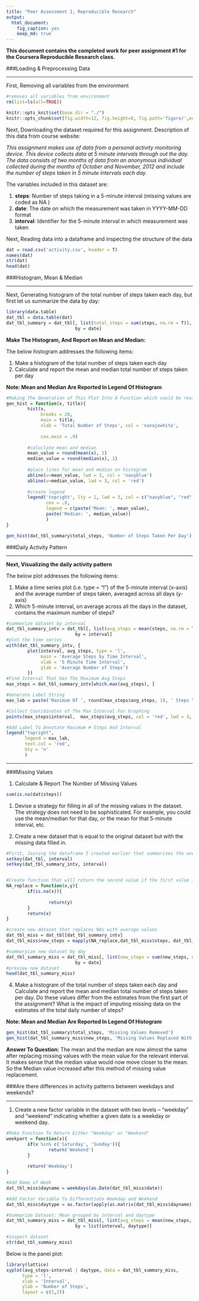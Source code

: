 ```yaml
---
title: "Peer Assessment 1, Reproducible Research"
output: 
  html_document: 
    fig_caption: yes
    keep_md: true
---
```


**This document contains the completed work for peer assignment #1 for the Coursera Reproducible Research class.**

###Loading & Preprocessing Data

---

First, Removing all variables from the environment
```r
#removes all variables from environment
rm(list=ls(all=TRUE))
```

```r
knitr::opts_knit$set(base.dir = "./")
knitr::opts_chunk$set(fig.width=12, fig.height=8, fig.path='figure/',echo=FALSE, warning=FALSE, message=FALSE)
```

Next, Downloading the dataset required for this assignment.  Description of this data from course website: 

*This assignment makes use of data from a personal activity monitoring device. This device collects data at 5 minute intervals through out the day. The data consists of two months of data from an anonymous individual collected during the months of October and November, 2012 and include the number of steps taken in 5 minute intervals each day.*


The variables included in this dataset are:

1. **steps**: Number of steps taking in a 5-minute interval (missing values are coded as NA ) 
2. **date**: The date on which the measurement was taken in YYYY-MM-DD format 
3. **interval**: Identifier for the 5-minute interval in which measurement was taken

Next, Reading data into a dataframe and inspecting the structure of the data
```r
dat = read.csv('activity.csv', header = T)
names(dat)
str(dat)
head(dat)
```


###Histogram, Mean & Median

---

Next, Generating histogram of the total number of steps taken each day, but first let us summarize the data by day:
```r
library(data.table)
dat_tbl = data.table(dat)
dat_tbl_summary = dat_tbl[, list(total_steps = sum(steps, na.rm = T)), 
                          by = date]
```

**Make The Histogram, And Report on Mean and Median:**

The below histogram addresses the following items:

1.  Make a histogram of the total number of steps taken each day
2.  Calculate and report the mean and median total number of steps taken per day

**Note: Mean and Median Are Reported In Legend Of Histogram**

```r
#Making The Generation of This Plot Into A Function which could be reused later
gen_hist = function(x, title){
        hist(x, 
             breaks = 20,
             main = title,
             xlab = 'Total Number of Steps', col = 'navajowhite',
            
             cex.main = .9)
        
        #caluclate mean and median
        mean_value = round(mean(x), 1)
        median_value = round(median(x), 1)
        
        #place lines for mean and median on histogram
        abline(v=mean_value, lwd = 3, col = 'navyblue')
        abline(v=median_value, lwd = 3, col = 'red')
        
        #create legend
        legend('topright', lty = 1, lwd = 3, col = c("navyblue", "red"),
               cex = .8, 
               legend = c(paste('Mean: ', mean_value),
               paste('Median: ', median_value))
               )
}

gen_hist(dat_tbl_summary$total_steps, 'Number of Steps Taken Per Day')
```




###Daily Activity Pattern

----------------------------


**Next, Visualizing the daily activity pattern**

The below plot addresses the following items:

1.  Make a time series plot (i.e. type = "l") of the 5-minute interval (x-axis) and the average number of steps taken, averaged across all days (y-axis)
2.  Which 5-minute interval, on average across all the days in the dataset, contains the maximum number of steps?


```r
#summarize dataset by interval
dat_tbl_summary_intv = dat_tbl[, list(avg_steps = mean(steps, na.rm = T)), 
                          by = interval]
#plot the time series
with(dat_tbl_summary_intv, {
        plot(interval, avg_steps, type = 'l',
             main = 'Average Steps by Time Interval',
             xlab = '5 Minute Time Interval',
             ylab = 'Average Number of Steps')
        })
#Find Interval That Has The Maximum Avg Steps
max_steps = dat_tbl_summary_intv[which.max(avg_steps), ]

#Generate Label String
max_lab = paste('Maximum Of ', round(max_steps$avg_steps, 1), ' Steps \n On ', max_steps$interval, 'th Time Interval', sep = '')

#Collect Cooridinates of The Max Interval For Graphing
points(max_steps$interval,  max_steps$avg_steps, col = 'red', lwd = 3, pch = 19)

#Add Label To Annotate Maximum # Steps And Interval
legend("topright",
       legend = max_lab,
       text.col = 'red',
       bty = 'n'
       )

```

---

###Missing Values

1. Calculate & Report The Number of Missing Values
```r
sum(is.na(dat$steps))
```

1. Devise a strategy for filling in all of the missing values in the dataset. The strategy does not need to be sophisticated. For example, you could use the mean/median for that day, or the mean for that 5-minute interval, etc.

2. Create a new dataset that is equal to the original dataset but with the missing data filled in.
```r
#First, Joining the dataframe I created earlier that summarizes the average number of steps per interval to the original dataset
setkey(dat_tbl, interval)
setkey(dat_tbl_summary_intv, interval)


#Create function that will return the second value if the first value is NA
NA_replace = function(x,y){
        if(is.na(x)){
                
                return(y)
        }
        return(x)
}

#create new dataset that replaces NAs with average values
dat_tbl_miss = dat_tbl[dat_tbl_summary_intv]
dat_tbl_miss$new_steps = mapply(NA_replace,dat_tbl_miss$steps, dat_tbl_miss$avg_steps)

#summaryize new dataset by day
dat_tbl_summary_miss = dat_tbl_miss[, list(new_steps = sum(new_steps, na.rm = T)), 
                          by = date]
#preview new dataset
head(dat_tbl_summary_miss)
```

4.  Make a histogram of the total number of steps taken each day and Calculate and report the mean and median total number of steps taken per day. Do these values differ from the estimates from the first part of the assignment? What is the impact of imputing missing data on the estimates of the total daily number of steps?

**Note: Mean and Median Are Reported In Legend Of Histogram**

```r

gen_hist(dat_tbl_summary$total_steps, 'Missing Values Removed')
gen_hist(dat_tbl_summary_miss$new_steps, 'Missing Values Replaced With \n Mean For Interval')

```

**Answer To Question:**
The mean and the median are now almost the same after replacing missing values with the mean value for the relevant interval. It makes sense that the median value would now move closer to the mean. So the Median value increased after this method of missing value replacement.

###Are there differences in activity patterns between weekdays and weekends?

---
1.  Create a new factor variable in the dataset with two levels – “weekday” and “weekend” indicating whether a given date is a weekday or weekend day.
```r
#Make Function To Return Either "Weekday" or "Weekend"
weekpart = function(x){
        if(x %in% c('Saturday', 'Sunday')){
                return('Weekend')
        }
        
        return('Weekday')
}

#Add Name of Week
dat_tbl_miss$dayname = weekdays(as.Date(dat_tbl_miss$date))

#Add Factor Variable To Differentiate Weekday and Weekend
dat_tbl_miss$daytype = as.factor(apply(as.matrix(dat_tbl_miss$dayname), 1, weekpart))

#Summarize Dataset: Mean grouped by interval and daytype
dat_tbl_summary_miss = dat_tbl_miss[, list(avg_steps = mean(new_steps, na.rm = T)), 
                          by = list(interval, daytype)]

#inspect dataset
str(dat_tbl_summary_miss)
```

Below is the panel plot:
```r
library(lattice)
xyplot(avg_steps~interval | daytype, data = dat_tbl_summary_miss,
      type = 'l',
      xlab = 'Interval',
      ylab = 'Number of Steps',
      layout = c(1,2))
```
